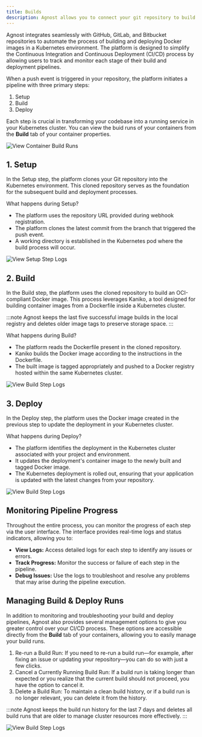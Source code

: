 ```yaml
---
title: Builds
description: Agnost allows you to connect your git repository to build docker images and deploy them to your Kubernetes cluster.
---
```


Agnost integrates seamlessly with GitHub, GitLab, and Bitbucket repositories to automate the process of building and deploying Docker images in a Kubernetes environment. The platform is designed to simplify the Continuous Integration and Continuous Deployment (CI/CD) process by allowing users to track and monitor each stage of their build and deployment pipelines.

When a push event is triggered in your repository, the platform initiates a pipeline with three primary steps:
1. Setup
2. Build
3. Deploy

Each step is crucial in transforming your codebase into a running service in your Kubernetes cluster. You can view the buid runs of your containers from the **Build** tab of your container properties.

![View Container Build Runs](../../../assets/build-view.png)


## 1. Setup
In the Setup step, the platform clones your Git repository into the Kubernetes environment. This cloned repository serves as the foundation for the subsequent build and deployment processes.

What happens during Setup?
- The platform uses the repository URL provided during webhook registration.
- The platform clones the latest commit from the branch that triggered the push event.
- A working directory is established in the Kubernetes pod where the build process will occur.

![View Setup Step Logs](../../../assets/step-setup.png)


## 2. Build
In the Build step, the platform uses the cloned repository to build an OCI-compliant Docker image. This process leverages Kaniko, a tool designed for building container images from a Dockerfile inside a Kubernetes cluster.

:::note
Agnost keeps the last five successful image builds in the local registry and deletes older image tags to preserve storage space.
:::


What happens during Build?
- The platform reads the Dockerfile present in the cloned repository.
- Kaniko builds the Docker image according to the instructions in the Dockerfile.
- The built image is tagged appropriately and pushed to a Docker registry hosted within the same Kubernetes cluster.

![View Build Step Logs](../../../assets/step-build.png)

## 3. Deploy
In the Deploy step, the platform uses the Docker image created in the previous step to update the deployment in your Kubernetes cluster.

What happens during Deploy?
- The platform identifies the deployment in the Kubernetes cluster associated with your project and environment.
- It updates the deployment's container image to the newly built and tagged Docker image.
- The Kubernetes deployment is rolled out, ensuring that your application is updated with the latest changes from your repository.

![View Build Step Logs](../../../assets/step-deploy.png)

## Monitoring Pipeline Progress
Throughout the entire process, you can monitor the progress of each step via the user interface. The interface provides real-time logs and status indicators, allowing you to:

- **View Logs:** Access detailed logs for each step to identify any issues or errors.
- **Track Progress:** Monitor the success or failure of each step in the pipeline.
- **Debug Issues:** Use the logs to troubleshoot and resolve any problems that may arise during the pipeline execution.

## Managing Build & Deploy Runs
In addition to monitoring and troubleshooting your build and deploy pipelines, Agnost also provides several management options to give you greater control over your CI/CD process. These options are accessible directly from the **Build** tab of your containers, allowing you to easily manage your build runs.
1. Re-run a Build Run: If you need to re-run a build run—for example, after fixing an issue or updating your repository—you can do so with just a few clicks.
2. Cancel a Currently Running Build Run: If a build run is taking longer than expected or you realize that the current build should not proceed, you have the option to cancel it.
3. Delete a Build Run: To maintain a clean build history, or if a build run is no longer relevant, you can delete it from the history.

:::note
Agnost keeps the build run history for the last 7 days and deletes all build runs that are older to manage cluster resources more effectively.
:::

![View Build Step Logs](../../../assets/manage-builds.png)
